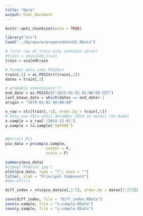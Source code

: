 ```yaml
---
title: "Qpca"
output: html_document
---
```


```r
knitr::opts_chunk$set(echo = TRUE)
```


```r
library("xts")
load("../Qprepare/prepareddataSC.RData")

# first row of train only contains zeros!
#train = unscaled_train
train = scaledtrain

# Format data into POSIXct 
train[,1] = as.POSIXct(train[,1])
dates = train[,1]

# probably unnecessary!!!
end_date = as.POSIXct("2015-01-01 01:00:00 CET")
last_known_data = which(dates == end_date)-1
origin = "1970-01-01 00:00:00"

x_raw = xts(train[,-1], order.by = train[,1])
# Only use data until december 2014 to select the model
x.sample = x_raw['/2014-12-01']
y.sample = (x.sample$`S&P500`)


#Extract PCs
pca_data = prcomp(x.sample,
                  center = F,
                  scale = F)

summary(pca_data)
#{jpeg('PCAplot.jpg')
plot(pca_data, type = "l", main = "")
title(, xlab = "Principal Component")
#dev.off()}

diff_index = xts(pca_data$x[,1:5], order.by = dates[1:273])

save(diff_index, file = "diff_index.RData")
save(x.sample, file = "x.sample.RData")
save(y.sample, file = "y.sample.RData")
```